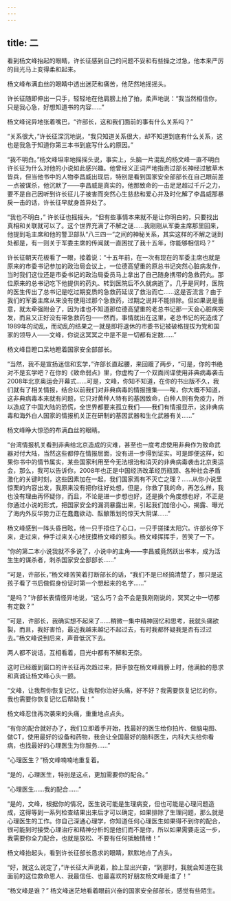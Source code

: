 ```yaml
---
---
---
```

title: 二
---



看到杨文峰抬起的眼睛，许长征感到自己的问题不妥和有些操之过急，他本来严厉的目光马上变得柔和起来。

杨文峰布满血丝的眼睛中透出迷茫和痛苦，他茫然地摇摇头。

许长征随即伸出一只手，轻轻地在他肩膀上拍了拍，柔声地说：“我当然相信你，只是我心急，好想知道书的内容……”

杨文峰诧异地张着嘴巴，“许部长，这和我们面前的事有什么关系吗？”

“关系很大，”许长征深沉地说，“我只知道关系很大，却不知道到底有什么关系，这也是我急于知道你第三本书到底写什么的原因。”

“我不明白。”杨文峰坦率地摇摇头说，事实上，头脑一片混乱的杨文峰一直不明白许长征为什么对他的小说如此感兴趣。他曾经义正词严地指责过部长神经过敏草木皆兵，但当他书中的人物李昌威出现后，特别是看到国家安全部部长在自己眼前差一点被谋杀，他沉默了——李昌威是真实的，他那致命的一击足足超过千斤之力，要不是自己因听到许长征儿子被害而突然心生慈悲和爱心并及时化解了李昌威那暴戾一击的话，许长征早就身首异处了。

“我也不明白，” 许长征也摇摇头，“但有些事情本来就不是让你明白的，只要找出真相和关联就可以了。这个世界充满了不解之谜……我刚刚从军委主席那里回来，他提到毛主席和他的警卫部队“八三四一”之间的神秘关系，其实这样的不解之谜到处都是，有一则关于军委主席的传闻就一直困扰了我十五年，你能够相信吗？”

许长征朝天花板看了一眼，接着说：“十五年前，在一次有现在的军委主席也就是原来的市委书记参加的政治局会议上，一位德高望重的原总书记突然心脏病发作，当时我们这位还是市委书记的政治局委员马上拿出了自己随身携带的急救药丸。那位原来的总书记吃下他提供的药丸、转到医院后不久就病逝了。几乎是同时，医院的医生传出了总书记是吃过期变质的急救药延误了救治而亡……这是否流言？由于我们的军委主席从来没有使用过那个急救药，过期之说并不能排除。但如果说是蓄意，就太牵强附会了，因为谁也不知道那位德高望重的老总书记那一天会心脏病突发，而且又正好没有带急救药包——然而，事情就出在这里，老总书记的死造成了1989年的动乱，而动乱的结果之一就是即将退休的市委书记被破格提拔为党和国家的领导人——文峰，你说这冥冥之中是不是一切都有定数……”

杨文峰目瞪口呆地瞪着国家安全部部长。

“当然，我不是宣扬迷信和玄学，”许部长直起腰，来回踱了两步，“可是，你的书绝对不是玄学吧？在你的《致命弱点》里，你虚构了一个双面间谍使用非典病毒袭击2008年北京奥运会开幕式……可是，文峰，你知不知道，在你的书出版不久，我们就有了相关情报，结合以前我们对非典病毒的情报搜集——唉，你大概不知道，这非典病毒本来就有问题，它只对黄种人特有的基因致命，白种人则有免疫力，所以造成了中国大陆的恐慌，全世界都要来孤立我们——我们有情报显示，这非典病毒和海外白人国家的情报机关正在研制的基因武器和生化武器有关……”

杨文峰睁大惊恐的布满血丝的眼睛。

“台湾情报机关看到非典给北京造成的灾难，甚至也一度考虑使用非典作为致命武器对付大陆，当然这些都停在情报层面，没有进一步得到证实。可是即便这样，如果你书中的情节属实，某些国家利用至今无法根治和消灭的非典病毒袭击北京奥运会，那么，我可以告诉你，2008年也正是中国经济改革经历瓶颈、各种社会矛盾激化的关键时刻，这些因素加在一起，我们国家焉有不灭亡之理？……从你小说里惊栗的内容出发，我原来没有把你往好处想，但是，你救了我的命，再怎么样，我也没有理由再怀疑你，而且，不论是进一步想也好，还是换个角度想也好，不正是你通过小说的形式，把国家安全的漏洞暴露出来，引起我们加倍小心，揭露、曝光了海内外反华势力正在蠢蠢欲动、酝酿策划的惊天大阴谋……”

杨文峰感到一阵头昏目眩，他一只手捂住了心口，一只手搓揉太阳穴。许部长停下来，走过来，伸手过来关心地抚摸杨文峰的额头。杨文峰挥挥手，苦笑了一下。

“你的第二本小说我就不多说了，小说中的主角——李昌威竟然跃出书本，成为活生生的谋杀者，刺杀国家安全部部长……”

“可是，许部长，”杨文峰苦笑着打断部长的话，“我们不是已经搞清楚了，那只是这孩子看了书后做假身份证时第一个想起来的名字……”

“是吗？”许部长表情怪异地说，“这么巧？会不会是我刚刚说的，冥冥之中一切都有定数？”

“可是，许部长，我确实想不起来了……稍微一集中精神回忆和思考，我就头痛欲裂，而且，我好害怕，最近我越来越记不起过去，有时我都怀疑我是否有过过去。”杨文峰说到后来，声音低沉下去。

两人都不说话，互相看着，目光中都有不解和无奈。

这时已经踱到窗口的许长征再次趋过来，把手放在杨文峰肩膀上时，他满脸的恳求和真诚让杨文峰心头一颤。

“文峰，让我帮你恢复记忆，让我帮你治好头痛，好不好？我需要恢复记忆的你，我也需要你恢复记忆后帮助我！”

杨文峰忍住再次袭来的头痛，重重地点点头。

“有你的配合就好办了，我们立即着手开始，找最好的医生给你拍片、做脑电图、做CT，使用最好的设备和药物，我会让全国最好的脑科医生，内科大夫给你看病，也找最好的心理医生为你服务……”

“心理医生？”杨文峰喃喃地重复着。

“是的，心理医生，特别是这点，更加需要你的配合。”

“心理医生……我的配合……”

“是的，文峰，根据你的情况，医生说可能是生理病变，但也可能是心理问题造成，这得等到一系列检查结果出来后才可以确定，如果排除了生理问题，那么就是心理医生的工作。你自己深通心理学，你知道任何心理医生如果得不到你的配合，很可能到时接受心理治疗和精神分析的是他们而不是你，所以如果需要走这一步，我需要你全力配合，也就是放松、不要有任何抵触情绪！”

杨文峰抬起头，看到许长征部长恳求的眼睛，默默地点了点头。

“好，就这么说定了，”许长征大声说着，脸上显出兴奋，“到那时，我就会知道在我面前的这位救命恩人、我最信任、也最喜欢的好朋友杨文峰是谁了！”

“杨文峰是谁？” 杨文峰迷茫地看着眼前兴奋的国家安全部部长，感觉有些陌生。